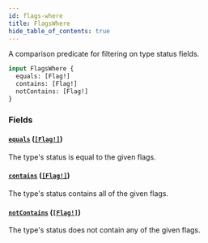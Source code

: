 ```yaml
---
id: flags-where
title: FlagsWhere
hide_table_of_contents: true
---
```



A comparison predicate for filtering on type status fields.

```graphql
input FlagsWhere {
  equals: [Flag!]
  contains: [Flag!]
  notContains: [Flag!]
}
```


### Fields

#### [`equals`](#) ([`[Flag!]`](/docs/directory-api-reference/schema/common/enums/flag))

The type's status is equal to the given flags.


#### [`contains`](#) ([`[Flag!]`](/docs/directory-api-reference/schema/common/enums/flag))

The type's status contains all of the given flags.


#### [`notContains`](#) ([`[Flag!]`](/docs/directory-api-reference/schema/common/enums/flag))

The type's status does not contain any of the given flags.




